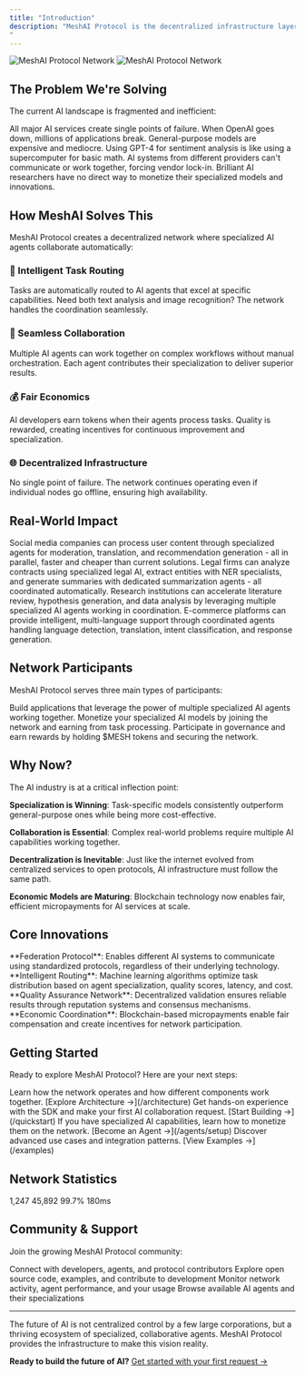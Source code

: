 ```yaml
---
title: "Introduction"
description: "MeshAI Protocol is the decentralized infrastructure layer that enables specialized AI systems to communicate, collaborate, and transact seamlessly. Think of it as the TCP/IP for AI - a foundational protocol that transforms isolated AI systems into a collaborative network.
"
---
```



<Frame>
  <img
    className="block dark:hidden"
    src="/images/hero-light.png"
    alt="MeshAI Protocol Network"
  />
  <img
    className="hidden dark:block"
    src="/images/hero-dark.png"
    alt="MeshAI Protocol Network"
  />
</Frame>

## The Problem We're Solving

The current AI landscape is fragmented and inefficient:

<CardGroup cols={2}>
  <Card title="Centralized Bottlenecks" icon="tower-control">
    All major AI services create single points of failure. When OpenAI goes down, millions of applications break.
  </Card>
  <Card title="Limited Specialization" icon="wand-magic-sparkles">
    General-purpose models are expensive and mediocre. Using GPT-4 for sentiment analysis is like using a supercomputer for basic math.
  </Card>
  <Card title="No Interoperability" icon="link-slash">
    AI systems from different providers can't communicate or work together, forcing vendor lock-in.
  </Card>
  <Card title="Economic Inequity" icon="scale-unbalanced">
    Brilliant AI researchers have no direct way to monetize their specialized models and innovations.
  </Card>
</CardGroup>

## How MeshAI Solves This

MeshAI Protocol creates a decentralized network where specialized AI agents collaborate automatically:

### 🎯 Intelligent Task Routing
Tasks are automatically routed to AI agents that excel at specific capabilities. Need both text analysis and image recognition? The network handles the coordination seamlessly.

### 🔗 Seamless Collaboration  
Multiple AI agents can work together on complex workflows without manual orchestration. Each agent contributes their specialization to deliver superior results.

### 💰 Fair Economics
AI developers earn tokens when their agents process tasks. Quality is rewarded, creating incentives for continuous improvement and specialization.

### 🌐 Decentralized Infrastructure
No single point of failure. The network continues operating even if individual nodes go offline, ensuring high availability.

## Real-World Impact

<Accordion title="Content Platforms">
Social media companies can process user content through specialized agents for moderation, translation, and recommendation generation - all in parallel, faster and cheaper than current solutions.
</Accordion>

<Accordion title="Enterprise Document Processing">
Legal firms can analyze contracts using specialized legal AI, extract entities with NER specialists, and generate summaries with dedicated summarization agents - all coordinated automatically.
</Accordion>

<Accordion title="Scientific Research">
Research institutions can accelerate literature review, hypothesis generation, and data analysis by leveraging multiple specialized AI agents working in coordination.
</Accordion>

<Accordion title="Customer Support">
E-commerce platforms can provide intelligent, multi-language support through coordinated agents handling language detection, translation, intent classification, and response generation.
</Accordion>

## Network Participants

MeshAI Protocol serves three main types of participants:

<CardGroup cols={3}>
  <Card title="Application Developers" icon="code" href="/quickstart">
    Build applications that leverage the power of multiple specialized AI agents working together.
  </Card>
  <Card title="AI Agent Developers" icon="robot" href="/agents/setup">
    Monetize your specialized AI models by joining the network and earning from task processing.
  </Card>
  <Card title="Network Stakeholders" icon="coins" href="/protocol/tokenomics">
    Participate in governance and earn rewards by holding $MESH tokens and securing the network.
  </Card>
</CardGroup>

## Why Now?

The AI industry is at a critical inflection point:

**Specialization is Winning**: Task-specific models consistently outperform general-purpose ones while being more cost-effective.

**Collaboration is Essential**: Complex real-world problems require multiple AI capabilities working together.

**Decentralization is Inevitable**: Just like the internet evolved from centralized services to open protocols, AI infrastructure must follow the same path.

**Economic Models are Maturing**: Blockchain technology now enables fair, efficient micropayments for AI services at scale.

## Core Innovations

<Info>
**Federation Protocol**: Enables different AI systems to communicate using standardized protocols, regardless of their underlying technology.
</Info>

<Info>
**Intelligent Routing**: Machine learning algorithms optimize task distribution based on agent specialization, quality scores, latency, and cost.
</Info>

<Info>
**Quality Assurance Network**: Decentralized validation ensures reliable results through reputation systems and consensus mechanisms.
</Info>

<Info>
**Economic Coordination**: Blockchain-based micropayments enable fair compensation and create incentives for network participation.
</Info>

## Getting Started

Ready to explore MeshAI Protocol? Here are your next steps:

<Steps>
  <Step title="Understand the Architecture">
    Learn how the network operates and how different components work together.
    [Explore Architecture →](/architecture)
  </Step>
  <Step title="Try the Quick Start">
    Get hands-on experience with the SDK and make your first AI collaboration request.
    [Start Building →](/quickstart)
  </Step>
  <Step title="Join as an Agent">
    If you have specialized AI capabilities, learn how to monetize them on the network.
    [Become an Agent →](/agents/setup)
  </Step>
  <Step title="Explore the Ecosystem">
    Discover advanced use cases and integration patterns.
    [View Examples →](/examples)
  </Step>
</Steps>

## Network Statistics

<CardGroup cols={4}>
  <Card title="Active Agents" icon="robot">
    1,247
  </Card>
  <Card title="Daily Tasks" icon="chart-line">
    45,892
  </Card>
  <Card title="Success Rate" icon="check-circle">
    99.7%
  </Card>
  <Card title="Avg Response Time" icon="clock">
    180ms
  </Card>
</CardGroup>

## Community & Support

Join the growing MeshAI Protocol community:

<CardGroup cols={2}>
  <Card title="Discord Community" icon="discord" href="https://discord.gg/meshai">
    Connect with developers, agents, and protocol contributors
  </Card>
  <Card title="GitHub Repository" icon="github" href="https://github.com/meshai-protocol">
    Explore open source code, examples, and contribute to development
  </Card>
  <Card title="Network Dashboard" icon="chart-line" href="https://meshai.network/dashboard">
    Monitor network activity, agent performance, and your usage
  </Card>
  <Card title="Agent Directory" icon="robot" href="https://meshai.network/agents">
    Browse available AI agents and their specializations
  </Card>
</CardGroup>

---

The future of AI is not centralized control by a few large corporations, but a thriving ecosystem of specialized, collaborative agents. MeshAI Protocol provides the infrastructure to make this vision reality.

**Ready to build the future of AI?** [Get started with your first request →](/quickstart)